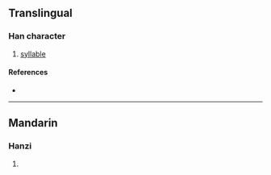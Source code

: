 {{character info/new}}
==Translingual==

===Han character===
{{Han char|rn=30|rad=口|as=06|sn=9|four=|canj=RSMG,XXRSM|ids=⿰口匡}}

# [[syllable]]

====References====
* {{Han ref|kx=0189.271|hdz=10611.020|uh=54D0|ud=21712}}

----

==Mandarin==

===Hanzi===
{{cmn-hanzi|pin=[[kuāng]] ([[kuang1]]), [[è]] ([[e4]]), [[yā]] ([[ya1]]), [[yǎ]] ([[ya3]])|wg=k'uang<sup>1</sup>, o<sup>4</sup>, ya<sup>1</sup>, ya<sup>3</sup>}}

# {{rfdef|cmn|sort=口06}}